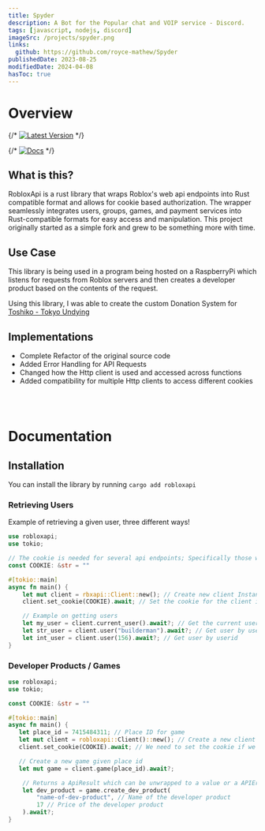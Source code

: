 ```yaml
---
title: Spyder
description: A Bot for the Popular chat and VOIP service - Discord.
tags: [javascript, nodejs, discord]
imageSrc: /projects/spyder.png
links:
  github: https://github.com/royce-mathew/Spyder
publishedDate: 2023-08-25
modifiedDate: 2024-04-08
hasToc: true
---
```


# Overview

{/* [![Latest Version](https://img.shields.io/crates/v/robloxapi.svg)](https://crates.io/crates/robloxapi) */}

{/* [![Docs](https://img.shields.io/badge/docs.rs-robloxapi-green)](https://docs.rs/robloxapi) */}

## What is this?

RobloxApi is a rust library that wraps Roblox's web api endpoints into Rust compatible format and allows for cookie based authorization. The wrapper seamlessly integrates users, groups, games, and payment services into Rust-compatible formats for easy access and manipulation. This project originally started as a simple fork and grew to be something more with time.

## Use Case

This library is being used in a program being hosted on a RaspberryPi which listens for requests from Roblox servers and then creates a developer product based on the contents of the request.

Using this library, I was able to create the custom Donation System for [Toshiko - Tokyo Undying](/projects/toshiko)

## Implementations

- Complete Refactor of the original source code
- Added Error Handling for API Requests
- Changed how the Http client is used and accessed across functions
- Added compatibility for multiple Http clients to access different cookies

<br />
<br />

# Documentation

## Installation

You can install the library by running `cargo add robloxapi`

### Retrieving Users

Example of retrieving a given user, three different ways!

```rust
use robloxapi;
use tokio;

// The cookie is needed for several api endpoints; Specifically those which interact with acccount / game data.
const COOKIE: &str = ""

#[tokio::main]
async fn main() {
    let mut client = rbxapi::Client::new(); // Create new client Instance
    client.set_cookie(COOKIE).await; // Set the cookie for the client instance

    // Example on getting users
    let my_user = client.current_user().await?; // Get the current user
    let str_user = client.user("builderman").await?; // Get user by username
    let int_user = client.user(156).await?; // Get user by userid
}
```

### Developer Products / Games

```rust
use robloxapi;
use tokio;

const COOKIE: &str = ""

#[tokio::main]
async fn main() {
   let place_id = 7415484311; // Place ID for game
   let mut client = robloxapi::Client()::new(); // Create a new client instance
   client.set_cookie(COOKIE).await; // We need to set the cookie if we want to have permissions for creating developer products

   // Create a new game given place id
   let mut game = client.game(place_id).await?;

    // Returns a ApiResult which can be unwrapped to a value or a APIError
    let dev_product = game.create_dev_product(
        "name-of-dev-product", // Name of the developer product
        17 // Price of the developer product
    ).await?;
}

```
